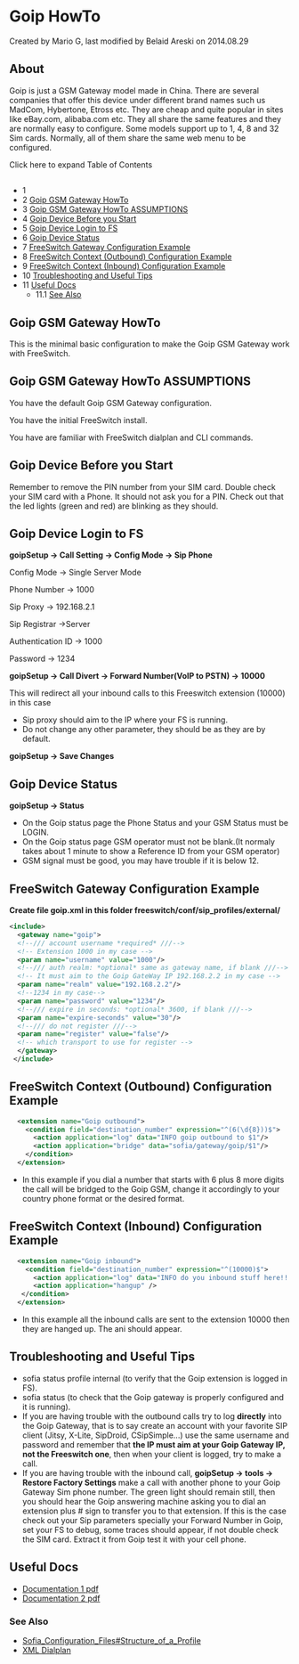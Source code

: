
# Goip HowTo 

 Created by  Mario G, last modified by  Belaid Areski on 2014.08.29

## About

Goip is just a GSM Gateway model made in China. There are several companies that offer this device under different brand names such us MadCom, Hybertone, Etross etc. They are cheap and quite popular in sites like eBay.com, alibaba.com etc. They all share the same features and they are normally easy to configure. Some models support up to 1, 4, 8 and 32 Sim cards. Normally, all of them share the same web menu to be configured.

Click here to expand Table of Contents

## 

* 1 [](#about)
* 2 [Goip GSM Gateway HowTo](#goip-gsm-gateway-howto)
* 3 [Goip GSM Gateway HowTo ASSUMPTIONS](#goip-gsm-gateway-howto-assumptions)
* 4 [Goip Device Before you Start](#goip-device-before-you-start)
* 5 [Goip Device Login to FS](#goip-device-login-to-fs)
* 6 [Goip Device Status](#goip-device-status)
* 7 [FreeSwitch Gateway Configuration Example](#freeswitch-gateway-configuration-example)
* 8 [FreeSwitch Context (Outbound) Configuration Example](#freeswitch-context-outbound-configuration-example)
* 9 [FreeSwitch Context (Inbound) Configuration Example](#freeswitch-context-inbound-configuration-example)
* 10 [Troubleshooting and Useful Tips](#troubleshooting-and-useful-tips)
* 11 [Useful Docs](#useful-docs)  
   * 11.1 [See Also](#see-also)

## Goip GSM Gateway HowTo

This is the minimal basic configuration to make the Goip GSM Gateway work with FreeSwitch. 

## Goip GSM Gateway HowTo ASSUMPTIONS

You have the default Goip GSM Gateway configuration.

You have the initial FreeSwitch install.

You have are familiar with FreeSwitch dialplan and CLI commands.

## Goip Device Before you Start

Remember to remove the PIN number from your SIM card. Double check your SIM card with a Phone. It should not ask you for a PIN. Check out that the led lights (green and red) are blinking as they should.

## Goip Device Login to FS

**goipSetup -> Call Setting -> Config Mode -> Sip Phone**

Config Mode -> Single Server Mode

Phone Number -> 1000

Sip Proxy -> 192.168.2.1

Sip Registrar ->Server

Authentication ID -> 1000

Password -> 1234

**goipSetup -> Call Divert -> Forward Number(VoIP to PSTN) -> 10000**

This will redirect all your inbound calls to this Freeswitch extension (10000) in this case

* Sip proxy should aim to the IP where your FS is running.
* Do not change any other parameter, they should be as they are by default.

**goipSetup -> Save Changes**

## Goip Device Status

**goipSetup -> Status**

* On the Goip status page the Phone Status and your GSM Status must be LOGIN.
* On the Goip status page GSM operator must not be blank.(It normaly takes about 1 minute to show a Reference ID from your GSM operator)
* GSM signal must be good, you may have trouble if it is below 12.

## FreeSwitch Gateway Configuration Example

**Create file goip.xml in this folder freeswitch/conf/sip\_profiles/external/**

```xml
<include>
  <gateway name="goip">
  <!--/// account username *required* ///-->
  <!-- Extension 1000 in my case -->
  <param name="username" value="1000"/>
  <!--/// auth realm: *optional* same as gateway name, if blank ///-->
  <!-- It must aim to the Goip GateWay IP 192.168.2.2 in my case -->
  <param name="realm" value="192.168.2.2"/>
  <!--1234 in my case-->
  <param name="password" value="1234"/> 
  <!--/// expire in seconds: *optional* 3600, if blank ///-->
  <param name="expire-seconds" value="30"/>
  <!--/// do not register ///-->
  <param name="register" value="false"/>
  <!-- which transport to use for register -->
  </gateway>
 </include>
```

## FreeSwitch Context (Outbound) Configuration Example

```xml
  <extension name="Goip outbound">
    <condition field="destination_number" expression="^(6(\d{8}))$">
      <action application="log" data="INFO goip outbound to $1"/>
      <action application="bridge" data="sofia/gateway/goip/$1"/>
    </condition>
  </extension>
```

* In this example if you dial a number that starts with 6 plus 8 more digits the call will be bridged to the Goip GSM, change it accordingly to your country phone format or the desired format.

## FreeSwitch Context (Inbound) Configuration Example

```xml
  <extension name="Goip inbound">
    <condition field="destination_number" expression="^(10000)$">
      <action application="log" data="INFO do you inbound stuff here!!!!! ani --${ani} "/>
      <action application="hangup" />
   </condition>
  </extension>
```

* In this example all the inbound calls are sent to the extension 10000 then they are hanged up. The ani should appear.

## Troubleshooting and Useful Tips

* sofia status profile internal (to verify that the Goip extension is logged in FS).
* sofia status (to check that the Goip gateway is properly configured and it is running).
* If you are having trouble with the outbound calls try to log **directly** into the Goip Gateway, that is to say create an account with your favorite SIP client (Jitsy, X-Lite, SipDroid, CSipSimple...) use the same username and password and remember that **the IP must aim at your Goip Gateway IP, not the Freeswitch one**, then when your client is logged, try to make a call.
* If you are having trouble with the inbound call, **goipSetup -> tools -> Restore Factory Settings** make a call with another phone to your Goip Gateway Sim phone number. The green light should remain still, then you should hear the Goip answering machine asking you to dial an extension plus # sign to transfer you to that extension. If this is the case check out your Sip parameters specially your Forward Number in Goip, set your FS to debug, some traces should appear, if not double check the SIM card. Extract it from Goip test it with your cell phone.

## Useful Docs

* [Documentation 1 pdf](http://goip.com.ua/download/goip-series-manual.pdf)
* [Documentation 2 pdf](http://www.justtech.co.nz/manuals/goIP%5Fr1.2.pdf)

### See Also

* [Sofia\_Configuration\_Files#Structure\_of\_a\_Profile](http://wiki.freeswitch.org/wiki/Sofia%5FConfiguration%5FFiles#Structure%5Fof%5Fa%5FProfile)
* [XML Dialplan](../../Dialplan/XML-Dialplan/index.mdx#about)


